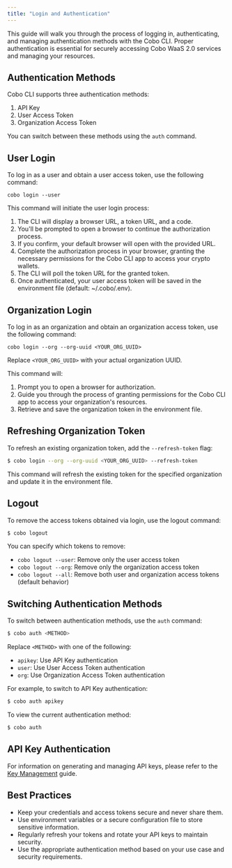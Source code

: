 ```yaml
---
title: "Login and Authentication"
---
```


This guide will walk you through the process of logging in, authenticating, and
managing authentication methods with the Cobo CLI. Proper authentication is
essential for securely accessing Cobo WaaS 2.0 services and managing your
resources.

## Authentication Methods

Cobo CLI supports three authentication methods:

1. API Key
2. User Access Token
3. Organization Access Token

You can switch between these methods using the `auth` command.

## User Login

To log in as a user and obtain a user access token, use the following command:

```
cobo login --user
```

This command will initiate the user login process:

1. The CLI will display a browser URL, a token URL, and a code.
2. You'll be prompted to open a browser to continue the authorization process.
3. If you confirm, your default browser will open with the provided URL.
4. Complete the authorization process in your browser, granting the necessary permissions for the Cobo CLI app to access your crypto wallets.
5. The CLI will poll the token URL for the granted token.
6. Once authenticated, your user access token will be saved in the environment file (default: ~/.cobo/.env).

## Organization Login

To log in as an organization and obtain an organization access token, use the following command:

```
cobo login --org --org-uuid <YOUR_ORG_UUID>
```

Replace `<YOUR_ORG_UUID>` with your actual organization UUID.

This command will:

1. Prompt you to open a browser for authorization.
2. Guide you through the process of granting permissions for the Cobo CLI app to access your organization's resources.
3. Retrieve and save the organization token in the environment file.

## Refreshing Organization Token

To refresh an existing organization token, add the `--refresh-token` flag:

```bash
$ cobo login --org --org-uuid <YOUR_ORG_UUID> --refresh-token
```

This command will refresh the existing token for the specified organization and update it in the environment file.

## Logout

To remove the access tokens obtained via login, use the logout command:

```bash
$ cobo logout
```

You can specify which tokens to remove:

- `cobo logout --user`: Remove only the user access token
- `cobo logout --org`: Remove only the organization access token
- `cobo logout --all`: Remove both user and organization access tokens (default behavior)

## Switching Authentication Methods

To switch between authentication methods, use the `auth` command:

```bash
$ cobo auth <METHOD>
```

Replace `<METHOD>` with one of the following:

- `apikey`: Use API Key authentication
- `user`: Use User Access Token authentication
- `org`: Use Organization Access Token authentication

For example, to switch to API Key authentication:

```bash
$ cobo auth apikey
```

To view the current authentication method:

```bash
$ cobo auth
```

## API Key Authentication

For information on generating and managing API keys, please refer to the [Key Management](/v2/cobo-cli/get-started/key-management) guide.

## Best Practices

- Keep your credentials and access tokens secure and never share them.
- Use environment variables or a secure configuration file to store sensitive information.
- Regularly refresh your tokens and rotate your API keys to maintain security.
- Use the appropriate authentication method based on your use case and security requirements.
